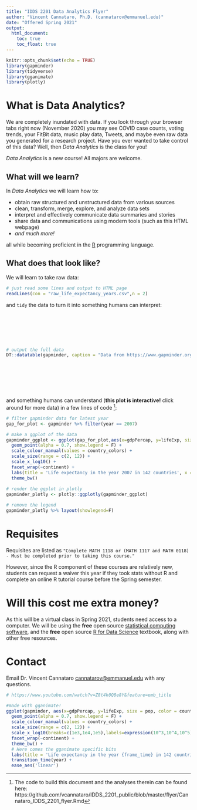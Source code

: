 ```yaml
---
title: "IDDS 2201 Data Analytics Flyer"
author: "Vincent Cannataro, Ph.D. (cannatarov@emmanuel.edu)"
date: "Offered Spring 2021"
output:
  html_document:
    toc: true
    toc_float: true
---
```


```r
knitr::opts_chunk$set(echo = TRUE)
library(gapminder)
library(tidyverse)
library(gganimate)
library(plotly)
```


# What is Data Analytics? 

We are completely inundated with data. If you look through your browser tabs right now (November 2020) you may see COVID case counts, voting trends, your FitBit data, music play data, Tweets, and maybe even raw data you generated for a research project. Have you ever wanted to take control of this data? Well, then *Data Analytics* is the class for you!  

*Data Analytics* is a new course! All majors are welcome. 

## What will we learn?

In *Data Analytics* we will learn how to:

* obtain raw structured and unstructured data from various sources
* clean, transform, merge, explore, and analyze data sets
* interpret and effectively communicate data summaries and stories 
* share data and communications using modern tools (such as this HTML webpage)
* *and much more!*

all while becoming proficient in the [R](https://www.r-project.org/) programming language. 

## What does that look like?


We will learn to take raw data:
```r
# just read some lines and output to HTML page
readLines(con = "raw_life_expectancy_years.csv",n = 2)
```


and `tidy` the data to turn it into something humans can interpret:

$~$

$~$

$~$

```r
# output the full data
DT::datatable(gapminder, caption = "Data from https://www.gapminder.org/")
```

$~$

$~$

$~$

and something humans can understand (**this plot is interactive!** click around for more data) in a few lines of code [^1]:

[^1]: The code to build this document and the analyses therein can be found here:  https://github.com/vcannataro/IDDS_2201_public/blob/master/flyer/Cannataro_IDDS_2201_flyer.Rmd

```r
# filter gapminder data for latest year
gap_for_plot <- gapminder %>% filter(year == 2007)

# make a ggplot of the data
gapminder_ggplot <- ggplot(gap_for_plot,aes(x=gdpPercap, y=lifeExp, size = pop, color=country)) + 
  geom_point(alpha = 0.7, show.legend = F) +
  scale_colour_manual(values = country_colors) +
  scale_size(range = c(2, 12)) +
  scale_x_log10() +
  facet_wrap(~continent) + 
  labs(title = 'Life expectancy in the year 2007 in 142 countries', x = 'GDP per capita', y = 'Life expectancy') + 
  theme_bw()
  
# render the ggplot in plotly
gapminder_plotly <- plotly::ggplotly(gapminder_ggplot)

# remove the legend 
gapminder_plotly %>% layout(showlegend=F)
```






# Requisites

Requisites are listed as 
`"Complete MATH 1118 or (MATH 1117 and MATH 0118) - Must be completed prior to taking this course."`

However, since the R component of these courses are relatively new, students can request a waiver this year if they took stats without R and complete an online R tutorial course before the Spring semester.  

# Will this cost me extra money? 

As this will be a virtual class in Spring 2021, students need access to a computer. We will be using the **free** open source [statistical computing software](https://www.r-project.org/), and the **free** open source [R for Data Science](https://r4ds.had.co.nz/) textbook, along with other free resources.

# Contact

Email Dr. Vincent Cannataro [cannatarov@emmanuel.edu](mailto:cannatarov@emmanuel.edu) with any questions. 


```r


# https://www.youtube.com/watch?v=Z8t4k0Q8e8Y&feature=emb_title

#made with gganimate! 
ggplot(gapminder, aes(x=gdpPercap, y=lifeExp, size = pop, color = country)) +
  geom_point(alpha = 0.7, show.legend = F) +
  scale_colour_manual(values = country_colors) +
  scale_size(range = c(2, 12)) +
  scale_x_log10(breaks=c(1e3,1e4,1e5),labels=expression(10^3,10^4,10^5)) +
  facet_wrap(~continent) + 
  theme_bw() + 
  # Here comes the gganimate specific bits
  labs(title = 'Life expectancy in the year {frame_time} in 142 countries', x = 'GDP per capita', y = 'Life expectancy') +
  transition_time(year) +
  ease_aes('linear')

```


